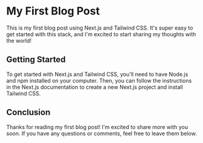 
# My First Blog Post

This is my first blog post using Next.js and Tailwind CSS. It's super easy to get started with this stack, and I'm excited to start sharing my thoughts with the world!

## Getting Started

To get started with Next.js and Tailwind CSS, you'll need to have Node.js and npm installed on your computer. Then, you can follow the instructions in the Next.js documentation to create a new Next.js project and install Tailwind CSS.

## Conclusion

Thanks for reading my first blog post! I'm excited to share more with you soon. If you have any questions or comments, feel free to leave them below.